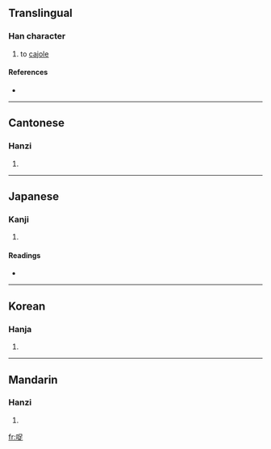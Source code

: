 ==Translingual==

===Han character===
{{Han char|rn=30|rad=口|as=07|sn=10|four=6608<sub>1</sub>|canj=口口卜人 (RRYO)}}

# to [[cajole]]

====References====
* {{Han ref|kx=0190.200|dkj=03653|dj=0410.030|hdz=10630.020|uh=54EB|ud=21739|bh=D0FB|bd=53499}}

----

==Cantonese==

===Hanzi===
{{yue-hanzi|jyut=|y=juk1}}

# {{defn|Cantonese}}

----

==Japanese==

===Kanji===
{{ja-kanji|grade=|rs=口07}}

# {{defn|Japanese}}

====Readings====
* {{ja-readings|on=[[しょく]] (shoku), [[そく]] (soku)|kun=[[こびる]] (kobiru)}}

----

==Korean==

===Hanja===
{{ko-hanja|hangeul=족|rv=jok|mr=chok}}

# {{defn|Korean}}

----

==Mandarin==

===Hanzi===
{{cmn-hanzi|pin=[[láng]] ([[lang2]]), [[zú]] ([[zu2]])|wg=lang<sup>2</sup>, tsu<sup>2</sup>}}

# {{defn|Mandarin}}

[[fr:哫]]